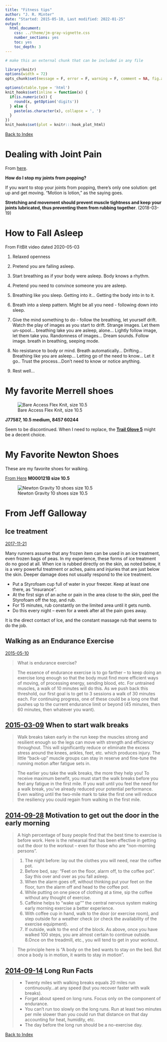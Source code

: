 ```yaml
---
title: "Fitness tips"
author: "J. R. Minter"
date: "Started: 2015-05-10, Last modified: 2022-01-25"
output:
  html_document:
    css: ../theme/jm-gray-vignette.css
    number_sections: yes
    toc: yes
    toc_depth: 3
---
```

```r
# make this an external chunk that can be included in any file

library(knitr)
options(width = 72)
opts_chunk$set(message = F, error = F, warning = F, comment = NA, fig.align = 'center', dpi = 100, tidy = F, cache.path = '.cache/', fig.path = 'figure/')

options(xtable.type = 'html')
knit_hooks$set(inline = function(x) {
  if(is.numeric(x)) {
    round(x, getOption('digits'))
  } else {
    paste(as.character(x), collapse = ', ')
  }
})
knit_hooks$set(plot = knitr:::hook_plot_html)
```


[Back to Index](../README.html)

# Dealing with Joint Pain

From [here](https://orthopedicassociates.org/when-is-joint-popping-a-problem/).

**How do I stop my joints from popping?**

If you want to stop your joints from popping, there's only one solution: get up
and get moving. “Motion is lotion,” as the saying goes. 

**Stretching and movement should prevent muscle tightness and keep your joints**
**lubricated, thus preventing them from rubbing together**. (2018-03-19)

# How to Fall Asleep

From FitBit video dated 2020-05-03
 
1. Relaxed openness

2. Pretend you are falling asleep.

3. Start breathing as if your body were asleep. Body knows a rhythm.

4. Pretend you need to convince someone you are asleep.

5. Breathing like you sleep. Getting into it... Getting the body into in to it.

6. Breath into a sleep pattern. Might be all you need - following down into sleep.

7. Give the mind something to do - follow the breathing, let yourself drift. Watch the play of images as you start to drift. Strange images. Let them un-spool... breathing lake you are asleep, alone... Lightly follow image, let them take you. Randomness of images... Dream sounds. Follow image. breath in breathing, seeping mode.

8. No resistance to body or mind. Breath automatically... Drifting... Breathing like you are asleep... Letting go of the need to know... Let it go.. Trust the process...Don't need to know or notice anything.

9. Rest well...

# My favorite Merrell shoes

![Bare Access Flex Knit, size 10.5](inc/merrell-bare-access-flex-knit.png)

**J77587, 10.5 medium, 8457 60244**

Seem to be discontinued. When I need to replace, the
[**Trail Glove 5**](https://www.merrell.com/US/en/trail-glove-5/36207M.html)
might be a decent choice.

# My Favorite Newton Shoes

These are my favorite shoes for walking. 

[From Here](https://www.newtonrunning.com/products/mens-gravity-10)
**M000121B size 10.5**

![Newton Gravity 10 shoes size 10.5](./inc/Newton-Graviy-10s.png)

# From Jeff Galloway

## Ice treatment

[2017-11-21](http://jeffgalloway.typepad.com/jeff_galloways_blog/2017/11/injured-ice-massage-the-right-way-to-do-it.html)

Many runners assume that any frozen item can be used in an ice treatment,
even frozen bags of peas. In my experience, these forms of ice treatment
do no good at all. When ice is rubbed directly on the skin, as noted
below, it is a very powerful treatment or aches, pains and injuries that
are just below the skin. Deeper damage does not usually respond to the
ice treatment.

- Put a Styrofoam cup full of water in your freezer. Keep at least one
there, as "insurance".
- At the first sign of an ache or pain in the area close to the skin,
peel the Styrofoam off the top, and rub.
- For 15 minutes, rub constantly on the limited area until it gets numb.
- Do this every night – even for a week after all the pain goes away.

It is the direct contact of Ice, and the constant massage rub that seems
to do the job.

## Walking as an Endurance Exercise 
[2015-05-10](http://jeffgalloway.typepad.com/jeff_galloways_blog/2015/05/walking-as-an-endurance-exercise.html)

> What is endurance exercise?

> The essence of endurance exercise is to go farther – to keep doing an exercise long enough so that the body must find more efficient ways of moving, of processing energy, sending blood, etc. For untrained muscles, a walk of 10 minutes will do this. As we push back this threshold, our first goal is to get to 3 sessions a walk of 30 minutes each. For continuing progress, one of these could be a long one that pushes up to the current endurance limit or beyond (45 minutes, then 60 minutes, then whatever you want).

## [2015-03-09](http://jeffgalloway.typepad.com/jeff_galloways_blog/2015/03/when-to-start-walk-breaks.html) When to start walk breaks

> Walk breaks taken early in the run keep the muscles strong and resilient enough so the legs can move with strength and efficiency throughout. This will significantly reduce or eliminate the excess stress around the knees, ankles, feet, etc. which produces injury. The little “back-up” muscle groups can stay in reserve and fine-tune the running motion after fatigue sets in.

> The earlier you take the walk breaks, the more they help you! To receive maximum benefit, you must start the walk breaks before you feel any fatigue in the first mile. If you wait until you feel the need for a walk break, you’ve already reduced your potential performance. Even waiting until the two-mile mark to take the first one will reduce the resiliency you could regain from walking in the first mile. 

## [2014-09-28](http://jeffgalloway.typepad.com/jeff_galloways_blog/2014/09/motivation-to-get-out-the-door-early-morning.html) Motivation to get out the door in the early morning

> A high percentage of busy people find that the best time to exercise is before work. Here is the rehearsal that has been effective in getting out the door to the workout – even for those who are "non-morning persons".

> 1. The night before: lay out the clothes you will need, near the coffee pot.
2. Before bed, say: "Feet on the floor, alarm off, to the coffee pot". Say this over and over as you fall asleep.
3. When the alarm goes off, without thinking put your feet on the floor, turn the alarm off and head to the coffee pot.
4. While putting on one piece of clothing at a time, sip the coffee without any thought of exercise.
5. Caffeine helps to "wake up"" the central nervous system making early morning exercise a better experience.
6. With coffee cup in hand, walk to the door (or exercise room), and step outside for a weather check (or check the availability of the exercise equipment).
7. If outside, walk to the end of the block. As above, once you have walked 100 steps, you are almost certain to continue outside.
8.Once on the treadmill, etc., you will tend to get in your workout.

> The principle here is "A body on the bed wants to stay on the bed. But once a body is in motion, it wants to stay in motion". 

## [2014-09-14](http://jeffgalloway.typepad.com/jeff_galloways_blog/2014/09/long-run-facts.html) Long Run Facts

> - Twenty miles with walking breaks equals 20 miles run continuously…at any speed (but you recover faster with walk breaks).
- Forget about speed on long runs. Focus only on the component of endurance.
- You can’t run too slowly on the long runs. Run at least two minutes per mile slower than you could run that distance on that day accounting for heat, humidity, etc.
- The day before the long run should be a no-exercise day.



[Back to Index](../README.html)
